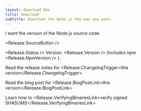 ```yaml
---
layout: download.hbs
title: Download
subtitle: Download the Node.js the way you want.
---
```


<section>
I want the <Release.VersionDropdown /> version of the Node.js source code.

<Release.SourceButton />
</section>

<Release.Status /> Version: <Release.Version /> (includes
npm <Release.NpmVersion />
).

Read the release notes for <Release.ChangelogTrigger>this version</Release.ChangelogTrigger>

Read the blog post for <Release.BlogPostLink>this version</Release.BlogPostLink>

Learn how to <Release.VerifyingBinariesLink>verify signed SHASUMS</Release.VerifyingBinariesLink>
